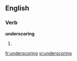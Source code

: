 ==English==

===Verb===
'''underscoring'''

# {{present participle of|underscore}}

[[fr:underscoring]]
[[vi:underscoring]]
